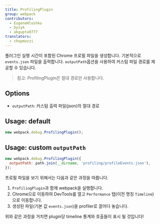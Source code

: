 ```yaml
---
title: ProfilingPlugin
group: webpack
contributors:
  - EugeneHlushko
  - byzyk
  - akgupta0777
translators:
  - chopmozzi
---
```


플러그인 실행 시간이 포함된 Chrome 프로필 파일을 생성합니다. 기본적으로 `events.json` 파일을 출력합니다. `outputPath`옵션을 사용하여 커스텀 파일 경로를 제공할 수 있습니다.

> 참고: ProfilingPlugin은 절대 경로만 사용합니다.

## Options

- `outputPath`: 커스텀 출력 파일(json)의 절대 경로

## Usage: default

```js
new webpack.debug.ProfilingPlugin();
```

## Usage: custom `outputPath`

```js
new webpack.debug.ProfilingPlugin({
  outputPath: path.join(__dirname, 'profiling/profileEvents.json'),
});
```

프로필 파일을 보기 위해서는 다음과 같은 과정을 따릅니다.

1. `ProfilingPlugin`과 함께 webpack을 실행합니다.
2. Chrome으로 이동하여 DevTools를 열고 `Performance` 탭(이전 명칭 `Timeline`)으로 이동합니다.
3. 생성된 파일(기본 값 `events.json`)을 profiler로 끌어다 놓습니다.

위와 같은 과정을 거치면 plugin당 timeline 통계와 호출들이 표시 될 것입니다!
